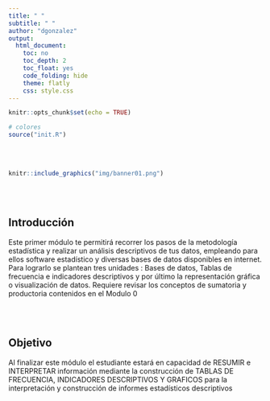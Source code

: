 ```yaml
---
title: " " 
subtitle: " " 
author: "dgonzalez"
output:
  html_document:
    toc: no
    toc_depth: 2
    toc_float: yes
    code_folding: hide
    theme: flatly
    css: style.css
---
```


```r
knitr::opts_chunk$set(echo = TRUE)

# colores
source("init.R")
```
<br/><br/>

```r
knitr::include_graphics("img/banner01.png")
```

<br/><br/>

<div class="highlight-box">

# **Introducción**

Este primer módulo te permitirá recorrer los  pasos de la metodología estadística  y realizar un análisis descriptivos de tus datos, empleando para ellos software estadístico y diversas bases de datos disponibles en internet.  Para lograrlo se plantean tres unidades : Bases de datos, Tablas de frecuencia e indicadores descriptivos y por último la representación  gráfica o visualización de  datos.  Requiere revisar los conceptos de sumatoria  y productoria contenidos en  el Modulo 0

</div>

<br/><br/>

<div class="highlight-box">

# **Objetivo**

Al finalizar este módulo el estudiante estará en capacidad de RESUMIR e INTERPRETAR información mediante la construcción de TABLAS DE FRECUENCIA, INDICADORES DESCRIPTIVOS Y GRAFICOS para la interpretación  y construcción de informes estadísticos descriptivos 

</div>

<br/><br/>

<!-- # **Mapa** -->

<!-- ![](img/mapU1.png) -->
